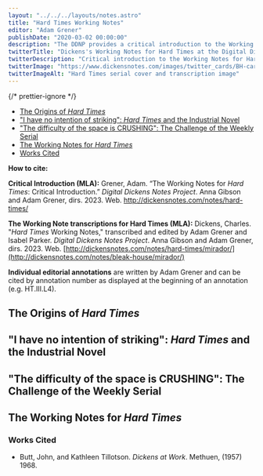 ```yaml
---
layout: "../../../layouts/notes.astro"
title: "Hard Times Working Notes"
editor: "Adam Grener"
publishDate: "2020-03-02 00:00:00"
description: "The DDNP provides a critical introduction to the Working Notes for Hard Times, with access to transcriptions and editorial annotations in Mirador."
twitterTitle: "Dickens's Working Notes for Hard Times at the Digital Dickens Notes Project"
twitterDescription: "Critical introduction to the Working Notes for Hard Times, with access to transcriptions and editorial annotations"
twitterImage: "https://www.dickensnotes.com/images/twitter_cards/BH-card.jpg"
twitterImageAlt: "Hard Times serial cover and transcription image"
---
```



<MiradorLink
  link="/notes/hard-times/mirador"
  title="Hard Times"
  img="/images/additionalWN/HT_NO2_example.webp"
/>

{/* prettier-ignore */}
<TOC>
  - [The Origins of _Hard Times_](#the-origins-of-hard-times)
  - ["I have no intention of striking": _Hard Times_ and the Industrial Novel](#i-have-no-intention-of-striking-hard-times-and-the-industrial-novel)
  - ["The difficulty of the space is CRUSHING": The Challenge of the Weekly Serial](#the-difficulty-of-the-space-is-crushing-the-challenge-of-the-weekly-serial)
  - [The Working Notes for _Hard Times_](#the-working-notes-for-hard-times)
  - [Works Cited](#works-cited)
</TOC>

<HowToCite>

**How to cite:**

**Critical Introduction (MLA):** Grener, Adam. “The Working Notes for _Hard Times_: Critical Introduction.” _Digital Dickens Notes Project_. Anna Gibson and Adam Grener, dirs. 2023. Web. http://dickensnotes.com/notes/hard-times/

**The Working Note transcriptions for Hard Times (MLA):** Dickens, Charles. "_Hard Times_ Working Notes," transcribed and edited by Adam Grener and Isabel Parker. _Digital Dickens Notes Project_. Anna Gibson and Adam Grener, dirs. 2023. Web. [http://dickensnotes.com/notes/hard-times/mirador/](http://dickensnotes.com/notes/bleak-house/mirador/)

**Individual editorial annotations** are written by Adam Grener and can be cited by annotation number as displayed at the beginning of an annotation (e.g. HT.III.L4).

</HowToCite>

## The Origins of _Hard Times_

<ImageWithCaption
  src="/images/hard_times/HT_Collins2.webp"
  alt="Photograph of Wilkie Collins on left and Augustus Egg on right"
  caption="Dickens toured Italy with the novelist Wilkie Collins and the painter Augustus Egg in the autumn of 1853 following the completion of Bleak House. (Left) photograph of Wilkie Collins by Cundall, Downes, & Co., circa 1860 © National Portrait Gallery, London NPG ax16234; (Right) photograph of Augustus Leopold Egg by Maull & Polyblank, circa 1863 © National Portrait Gallery, London NPG ax14945"
/>

<ImageWithCaption
  src="/images/hard_times/Household_Words_HT.webp"
  alt="Image of Hard Times appearing in Household Words in 1854"
  caption="The first weekly installment of Hard Times appeared in the April 1, 1854 issue of Household Words"
/>



## "I have no intention of striking": _Hard Times_ and the Industrial Novel

<ImageWithCaption
  src="/images/hard_times/HT_Cowell.webp"
  alt="Drawing from The Illustrated London News depicting George Cowell at the Preston Strike"
  caption="Drawing of political activist George Cowell speaking to workers during the Preston Strike in The Illustrated London News, 12 November 1853"
/>



## "The difficulty of the space is CRUSHING": The Challenge of the Weekly Serial


<ImageWithCaption
  src="/images/hard_times/HT_R3.webp"
  alt="Transcription of the Working Note for Hard Times number 3"
  caption="The DDNP transcription of the right-hand side of the Working Note for Hard Times No. III shows how Dickens divided the ‘monthly numbers’ into weekly installments for publication in Household Words"
/>


## The Working Notes for _Hard Times_

<ImageWithCaption
  src="/images/hard_times/HT_VA_ms.webp"
  alt="Image of manuscript page for chapter 23 of Hard Times"
  caption="Manuscript page of Chapter 23 of Hard Times with Dickens’s header indicating the start of Monthly Number IV. Image © Victoria and Albert Museum, London"
/>



### Works Cited

- Butt, John, and Kathleen Tillotson. _Dickens at Work_. Methuen, (1957) 1968.
